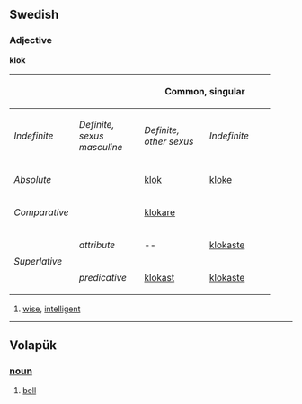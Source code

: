 ==Swedish==
===Adjective===
'''klok'''

{| border=1 cellspacing=0 
|- bgcolor="#FFFFF0" align=center
! rowspan=2 colspan=2 |
! colspan=3 width=100| Common, singular 
! colspan=2 width=100| Neuter, singular 
! rowspan=2 width=100| Plural 
|- bgcolor="#FFFFF0" align=center
| width=100 | ''Indefinite'' 
| width=100 | ''Definite, sexus masculine'' 
| width=100 |  ''Definite, other sexus'' 
| width=100 | ''Indefinite'' 
| width=100 | ''Definite'' 
|- align=center
| colspan=2 width=120 | ''Absolute'' 
| [[klok]]
| [[kloke]]
| [[kloka]]
| [[klokt]]
| [[kloka]]
| [[kloka]]
|- align=center
| colspan=2 | ''Comparative'' 
| colspan=7 | [[klokare]]
|- align=center
| rowspan=2 width=50| ''Superlative'' 
| width=70 | ''attribute'' 
| -- 
| [[klokaste]] 
| [[klokaste]]
| -- 
| [[klokaste]]
| [[klokaste]]
|- align=center 
| ''predicative'' 
| [[klokast]]
| [[klokaste]]
| [[klokaste]]
| [[klokast]] 
| [[klokaste]] 
| [[klokaste]]
|}

# [[wise]], [[intelligent]]

----
== Volapük == 
=== [[noun]] === 
# [[bell]]